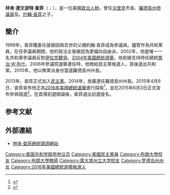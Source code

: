 {{noteTA
|G1=People
|G2=USState
|1=zh-tw:查飛;zh-hans:查菲;zh-hant:查菲;
|2=zh-tw:唐納;zh-hant:唐納德;zh-cn:唐纳德;zh-hk:當奴;
|3=zh-hk:伊莉莎伯;zh-tw:伊莉莎白;zh-cn:伊丽莎白;
|4=zh-tw:羅勃茲;zh-hk:羅拔斯;zh-cn:罗伯茨;
}}
{{Expand|time=2015-06-04T01:59:10+00:00}}
{{请求翻译|time=2015-06-04T01:59:10+00:00}}
{{Infobox officeholder
|name         = 林肯·查菲<br>Lincoln Chafee
|image        = Lincoln Chafee official portrait.jpg
|order        = 第74任{{le|羅德島州州長|List of Governors of Rhode Island}}
|lieutenant   = {{le|伊莉莎伯·H·羅勃茲|Elizabeth H. Roberts}}
|term_start   = 2011年1月4日
|term_end     = 2015年1月6日
|predecessor  = {{le|唐納德·卡西厄里|Donald Carcieri}}
|successor    = [[吉娜·雷蒙多|吉娜·雷蒙多]]
|jr/sr1       = 參議員
|state1       = [[羅德島州|羅德島州]]
|term_start1  = 1999年11月4日
|term_end1    = 2007年1月3日
|appointed1   = {{le|林肯·阿爾蒙德|Lincoln Almond}}
|predecessor1 = [[約翰·查菲|約翰·查菲]]
|successor1   = [[謝爾登·懷特豪斯|謝爾登·懷特豪斯]]
|office2      = [[沃里克_(羅得島州)|沃里克]]市長
|term_start2  = 1992年
|term_end2    = 1999年
|predecessor2 = 查爾斯·多諾萬
|successor2   = {{le|斯科特·阿韋迪西安|Scott Avedisian}}
|birth_name   = 林肯·達文波特·查菲<br>Lincoln Davenport Chafee
|birth_date   = {{birth date and age|1953|3|26}}
|birth_place  = {{US}}[[羅得島州|羅得島州]][[普罗维登斯_(罗德岛州)|普罗维登斯]]
|death_date   = 
|death_place  = 
|party        = [[共和黨_(美國)|共和黨]]{{small|（－2007）}}<br>[[無黨籍|無黨籍]]{{small|（2007－2013）}}<br>[[民主黨_(美國)|民主黨]]{{small|（2013－）}}
|spouse       = 斯蒂芬妮·查菲（Stephanie Chafee）
|children     = 路易莎（Louisa） <br>迦勒（Caleb）<br>西婭（Thea）
|alma_mater   = [[布朗大学|布朗大学]]<br>[[蒙大拿州立大學|蒙大拿州立大學]]
|religion     = [[美国圣公会|美国圣公会]]
}}
'''林肯·達文波特·查菲'''（{{lang-en|Lincoln Davenport Chafee}}；{{bd|1953年|3月26日||}}），是一位美國[[政治人物|政治人物]]，曾任[[沃里克_(羅得島州)|沃里克]]市長、[[羅德島州|羅德島州]][[美國參議院|參議員]]及{{le|羅德島州州長|List of Governors of Rhode Island}}。[[约翰·查菲|约翰·查菲]]之子。

== 簡介 ==
1999年，查菲獲委任接替因病去世的父親約翰·查菲成為參議員。儘管作為共和黨員，在任參議員期間，他的政治主張被認為更偏向自由派，2002年，他是唯一一名共和黨參議員反對[[伊拉克戰爭|伊拉克戰爭]]。[[2004年美國總統選舉|2004年美國總統選舉]]，他拒絕支持時任總統[[喬治·W·布什|喬治·W·布什]]。2006年參議院選舉連任時，他敗給民主黨候選人，其後退出共和黨。2010年，他以無黨派身份當選羅德島州州長。

2013年，查菲正式加入[[民主黨_(美國)|民主黨]]。2014年，放棄連任羅德島州州長。2015年4月9日，查菲宣布他正為[[2016年美國總統選舉|2016年美國總統選舉]]進行探索<ref>{{cite news|last1=Dann|first1=Carrie|title=Lincoln Chafee Says He's Exploring 2016 Run as a Democrat|url=http://www.nbcnews.com/politics/elections/lincoln-chafee-says-hes-exploring-2016-run-democrat-n338451|accessdate=9 April 2015|work=NBC News|archive-date=2015-04-16|archive-url=https://web.archive.org/web/20150416032448/http://www.nbcnews.com/politics/elections/lincoln-chafee-says-hes-exploring-2016-run-democrat-n338451|dead-url=no}}</ref>，並在2015年6月3日正式宣布參與競選<ref name="bloo_Linc">{{Cite web |title = Lincoln Chafee Enters Democratic Presidential Field |last = Brody |first = Ben |publisher = [[彭博新聞|彭博新聞]] |date = 3 June 2015 |accessdate = 2015-06-03 |url = http://www.bloomberg.com/politics/articles/2015-06-03/lincoln-chafee-set-to-enter-democratic-presidential-field |language =  |quote =  |archive-date = 2020-09-28 |archive-url = https://web.archive.org/web/20200928024702/http://www.bloomberg.com/politics/articles/2015-06-03/lincoln-chafee-set-to-enter-democratic-presidential-field |dead-url = no }}</ref>。在首場初選辯論後，查菲退出初選提名。

==参考文献==
{{reflist}}

==外部連結==
*[http://www.chafee2016.com/ 林肯·查菲總統競選網站] {{Wayback|url=http://www.chafee2016.com/ |date=20150409220539 }}

{{Authority control}}

{{DEFAULTSORT:Chafee, Lincoln}}

[[Category:美国共和党联邦参议员|Category:美国共和党联邦参议员]]
[[Category:美國民主黨員|Category:美國民主黨員]]
[[Category:布朗大學校友|Category:布朗大學校友]]
[[Category:布朗大學教師|Category:布朗大學教師]]
[[Category:蒙大拿州立大学校友|Category:蒙大拿州立大学校友]]
[[Category:罗德岛州州长|Category:罗德岛州州长]]
[[Category:2016年美國總統選舉候選人|Category:2016年美國總統選舉候選人]]